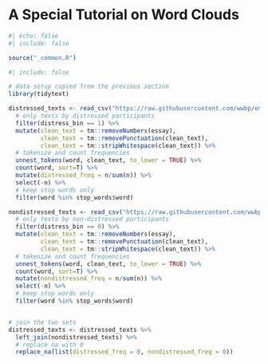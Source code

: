 # A Special Tutorial on Word Clouds {#sec-word-clouds}

```r
#| echo: false
#| include: false

source("_common.R")
```

```r
#| include: false

# data setup copied from the previous section
library(tidytext)

distressed_texts <- read_csv("https://raw.githubusercontent.com/wwbp/empathic_reactions/master/data/responses/data/messages.csv") %>% 
  # only texts by distressed participants
  filter(distress_bin == 1) %>% 
  mutate(clean_text = tm::removeNumbers(essay),
         clean_text = tm::removePunctuation(clean_text),
         clean_text = tm::stripWhitespace(clean_text)) %>%
  # tokenize and count frequencies
  unnest_tokens(word, clean_text, to_lower = TRUE) %>%
  count(word, sort=T) %>%
  mutate(distressed_freq = n/sum(n)) %>% 
  select(-n) %>% 
  # keep stop words only
  filter(word %in% stop_words$word)

nondistressed_texts <- read_csv("https://raw.githubusercontent.com/wwbp/empathic_reactions/master/data/responses/data/messages.csv") %>% 
  # only texts by non-distressed participants
  filter(distress_bin == 0) %>% 
  mutate(clean_text = tm::removeNumbers(essay),
         clean_text = tm::removePunctuation(clean_text),
         clean_text = tm::stripWhitespace(clean_text)) %>%
  # tokenize and count frequencies
  unnest_tokens(word, clean_text, to_lower = TRUE) %>%
  count(word, sort=T) %>%
  mutate(nondistressed_freq = n/sum(n)) %>% 
  select(-n) %>% 
  # keep stop words only
  filter(word %in% stop_words$word)


# join the two sets
distressed_texts <- distressed_texts %>% 
  left_join(nondistressed_texts) %>% 
  # replace na with 0
  replace_na(list(distressed_freq = 0, nondistressed_freq = 0))
```

